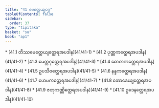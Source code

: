```yaml
---
title: "41 မေတ္တေယျဝဂ္ဂ"
tableOfContents: false
sidebar:
  order: 37
type: "tipitaka"
basket: "su"
book: "ap1"
---
```



<DynamicBreadcrumb />



<TableOfContents book="ap1" section="41">
* [41.1 တိဿမေတ္တေယျတ္ထေရအပဒါန](41/41-1)
* [41.2 ပုဏ္ဏကတ္ထေရအပဒါန](41/41-2)
* [41.3 မေတ္တဂုတ္ထေရအပဒါန](41/41-3)
* [41.4 ဓောတကတ္ထေရအပဒါန](41/41-4)
* [41.5 ဥပသိဝတ္ထေရအပဒါန](41/41-5)
* [41.6 နန္ဒကတ္ထေရအပဒါန](41/41-6)
* [41.7 ဟေမကတ္ထေရအပဒါန](41/41-7)
* [41.8 တောဒေယျတ္ထေရအပဒါန](41/41-8)
* [41.9 ဇတုကဏ္ဏိတ္ထေရအပဒါန](41/41-9)
* [41.10 ဥဒေနတ္ထေရအပဒါန](41/41-10)
</TableOfContents>
